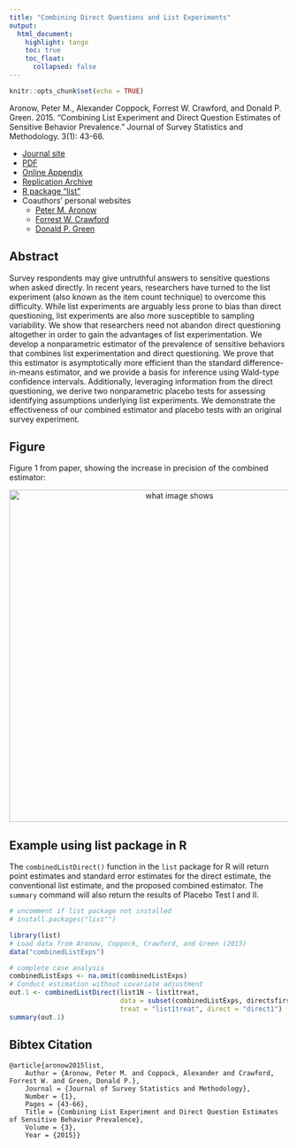 ```yaml
---
title: "Combining Direct Questions and List Experiments"
output: 
  html_document:
    highlight: tango
    toc: true
    toc_float:
      collapsed: false
---
```


```r
knitr::opts_chunk$set(echo = TRUE)
```

Aronow, Peter M., Alexander Coppock, Forrest W. Crawford, and Donald P. Green. 2015. "Combining List Experiment and Direct Question Estimates of Sensitive Behavior Prevalence." Journal of Survey Statistics and Methodology. 3(1): 43-66. 

- [Journal site](http://jssam.oxfordjournals.org/content/3/1/43)
- [PDF](papers/ACCG_list.pdf)
- [Online Appendix](papers/ACCG_list_appendix.pdf)
- [Replication Archive](https://dataverse.harvard.edu/dataset.xhtml?persistentId=doi:10.7910/DVN/29984)
- [R package "list"](https://cran.r-project.org/web/packages/list/index.html)
- Coauthors' personal websites
    - [Peter M. Aronow](http://aronow.research.yale.edu/)
    - [Forrest W. Crawford](http://www.crawfordlab.io/)
    - [Donald P. Green](https://sites.google.com/site/donaldpgreen/)

## Abstract

Survey respondents may give untruthful answers to sensitive questions when asked directly. In recent years, researchers have turned to the list experiment (also known as the item count technique) to overcome this difficulty. While list experiments are arguably less prone to bias than direct questioning, list experiments are also more susceptible to sampling variability. We show that researchers need not abandon direct questioning altogether in order to gain the advantages of list experimentation. We develop a nonparametric estimator of the prevalence of sensitive behaviors that combines list experimentation and direct questioning. We prove that this estimator is asymptotically more efficient than the standard difference-in-means estimator, and we provide a basis for inference using Wald-type confidence intervals. Additionally, leveraging information from the direct questioning, we derive two nonparametric placebo tests for assessing identifying assumptions underlying list experiments. We demonstrate the effectiveness of our combined estimator and placebo tests with an original survey experiment.

## Figure

Figure 1 from paper, showing the increase in precision of the combined estimator:

<center><img src="Images/Combined-List-StudyA.jpg" alt="what image shows" width="600"></center>

## Example using list package in R

The `combinedListDirect()` function in the `list` package for R will return point estimates and standard error estimates for the direct estimate, the conventional list estimate, and the proposed combined estimator. The `summary` command will also return the results of Placebo Test I and II.

```r
# uncomment if list package not installed
# install.packages("list"") 

library(list)
# Load data from Aronow, Coppock, Crawford, and Green (2015)
data("combinedListExps")

# complete case analysis
combinedListExps <- na.omit(combinedListExps)
# Conduct estimation without covariate adjustment
out.1 <- combinedListDirect(list1N ~ list1treat, 
                            data = subset(combinedListExps, directsfirst==1), 
                            treat = "list1treat", direct = "direct1")
summary(out.1)

```


## Bibtex Citation

```
@article{aronow2015list,
	Author = {Aronow, Peter M. and Coppock, Alexander and Crawford, Forrest W. and Green, Donald P.},
	Journal = {Journal of Survey Statistics and Methodology},
	Number = {1},
	Pages = {43-66},
	Title = {Combining List Experiment and Direct Question Estimates of Sensitive Behavior Prevalence},
	Volume = {3},
	Year = {2015}}
```